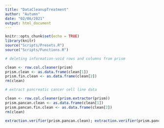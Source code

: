 ```yaml
---
title: "DataCleanupTreatment"
author: "Autumn"
date: "02/06/2021"
output: html_document
---
```


```r
knitr::opts_chunk$set(echo = TRUE)
library(knitr)
source("Scripts/Presets.R")
source("Scripts/Functions.R")
```


```r
# deleting information-void rows and columns from prism

clean <- row.col.cleaner(prism)
prism.clean <- as.data.frame(clean[1])
prism.fin.clean <- as.data.frame(clean[2])
rm(clean)
```


```r
# extract pancreatic cancer cell line data

clean <- row.col.cleaner(prism.extractor(prism))
prism.pancan.clean <- as.data.frame(clean[1])
prism.pancan.fin.clean <- as.data.frame(clean[2])
rm(clean)

extraction.verifier(prism.pancan.clean); extraction.verifier(prism.pancan.fin.clean)
```


```r

```


```r

```


```r

```